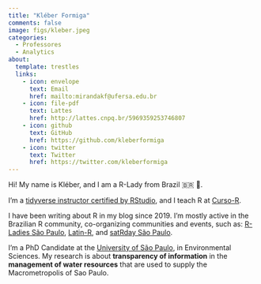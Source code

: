 ```yaml
---
title: "Kléber Formiga"
comments: false
image: figs/kleber.jpeg
categories:
  - Professores
  - Analytics
about:
  template: trestles
  links:
    - icon: envelope
      text: Email
      href: mailto:mirandakf@ufersa.edu.br
    - icon: file-pdf
      text: Lattes
      href: http://lattes.cnpq.br/5969359253746807  
    - icon: github
      text: GitHub
      href: https://github.com/kleberformiga
    - icon: twitter
      text: Twitter
      href: https://twitter.com/kleberformiga      
---
```


::: {#hero-heading}
Hi! My name is Kléber, and I am a R-Lady from Brazil 🇧🇷 💜.

I'm a [tidyverse instructor certified by RStudio](https://education.rstudio.com/trainers/people/milz+beatriz/), and I teach R at [Curso-R](https://curso-r.com/).

I have been writing about R in my blog since 2019. I'm mostly active in the Brazilian R community, co-organizing communities and events, such as: [R-Ladies São Paulo](https://twitter.com/RLadiesSaoPaulo), [Latin-R](https://twitter.com/LatinR_Conf), and [satRday São Paulo](https://twitter.com/satRdaySP).

I'm a PhD Candidate at the [University of São Paulo](http://www.iee.usp.br/), in Environmental Sciences. My research is about **transparency of information** in the **management of water resources** that are used to supply the Macrometropolis of Sao Paulo.
:::
